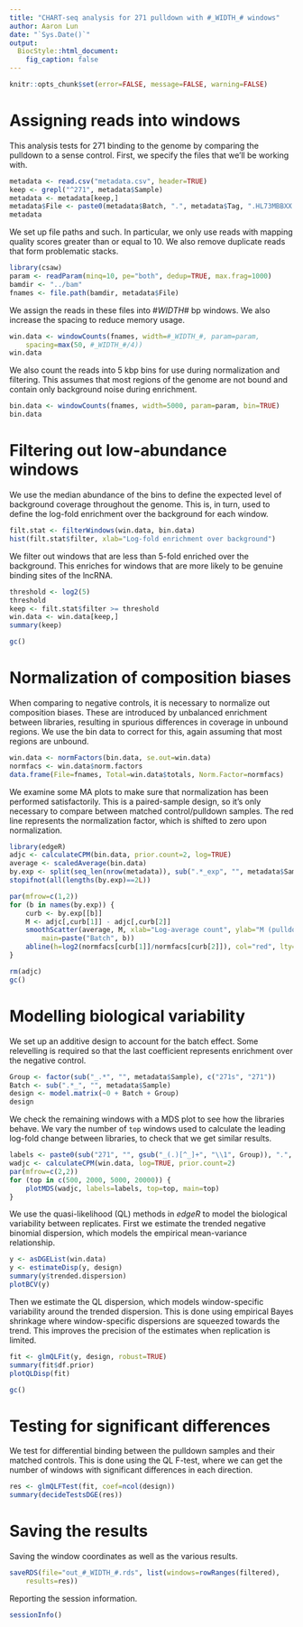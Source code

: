 ```yaml
---
title: "CHART-seq analysis for 271 pulldown with #_WIDTH_# windows" 
author: Aaron Lun
date: "`Sys.Date()`"
output:
  BiocStyle::html_document:
    fig_caption: false
---
```


```r
knitr::opts_chunk$set(error=FALSE, message=FALSE, warning=FALSE)
```

# Assigning reads into windows

This analysis tests for 271 binding to the genome by comparing the pulldown to a sense control.
First, we specify the files that we'll be working with.

```r
metadata <- read.csv("metadata.csv", header=TRUE)
keep <- grepl("^271", metadata$Sample) 
metadata <- metadata[keep,]
metadata$File <- paste0(metadata$Batch, ".", metadata$Tag, ".HL73MBBXX.bam")
metadata
```

We set up file paths and such.
In particular, we only use reads with mapping quality scores greater than or equal to 10.
We also remove duplicate reads that form problematic stacks.

```r
library(csaw)
param <- readParam(minq=10, pe="both", dedup=TRUE, max.frag=1000)
bamdir <- "../bam"
fnames <- file.path(bamdir, metadata$File)
```

We assign the reads in these files into #_WIDTH_# bp windows.
We also increase the spacing to reduce memory usage.

```r
win.data <- windowCounts(fnames, width=#_WIDTH_#, param=param,
    spacing=max(50, #_WIDTH_#/4))
win.data    
```

We also count the reads into 5 kbp bins for use during normalization and filtering.
This assumes that most regions of the genome are not bound and contain only background noise during enrichment.

```r
bin.data <- windowCounts(fnames, width=5000, param=param, bin=TRUE)
bin.data
```

# Filtering out low-abundance windows

We use the median abundance of the bins to define the expected level of background coverage throughout the genome.
This is, in turn, used to define the log-fold enrichment over the background for each window.

```r
filt.stat <- filterWindows(win.data, bin.data)
hist(filt.stat$filter, xlab="Log-fold enrichment over background")
```

We filter out windows that are less than 5-fold enriched over the background.
This enriches for windows that are more likely to be genuine binding sites of the lncRNA.

```r
threshold <- log2(5)
threshold
keep <- filt.stat$filter >= threshold
win.data <- win.data[keep,]
summary(keep)
```

```r
gc()
```

# Normalization of composition biases

When comparing to negative controls, it is necessary to normalize out composition biases.
These are introduced by unbalanced enrichment between libraries, resulting in spurious differences in coverage in unbound regions.
We use the bin data to correct for this, again assuming that most regions are unbound.

```r
win.data <- normFactors(bin.data, se.out=win.data)
normfacs <- win.data$norm.factors
data.frame(File=fnames, Total=win.data$totals, Norm.Factor=normfacs)
```

We examine some MA plots to make sure that normalization has been performed satisfactorily.
This is a paired-sample design, so it's only necessary to compare between matched control/pulldown samples.
The red line represents the normalization factor, which is shifted to zero upon normalization.

```r
library(edgeR)
adjc <- calculateCPM(bin.data, prior.count=2, log=TRUE)
average <- scaledAverage(bin.data)
by.exp <- split(seq_len(nrow(metadata)), sub(".*_exp", "", metadata$Sample))
stopifnot(all(lengths(by.exp)==2L))

par(mfrow=c(1,2))
for (b in names(by.exp)) {
    curb <- by.exp[[b]]
    M <- adjc[,curb[1]] - adjc[,curb[2]]
    smoothScatter(average, M, xlab="Log-average count", ylab="M (pulldown vs sense)", 
        main=paste("Batch", b))
    abline(h=log2(normfacs[curb[1]]/normfacs[curb[2]]), col="red", lty=2)
}
```

```r
rm(adjc)
gc()
```

# Modelling biological variability

We set up an additive design to account for the batch effect.
Some relevelling is required so that the last coefficient represents enrichment over the negative control.

```r
Group <- factor(sub("_.*", "", metadata$Sample), c("271s", "271"))
Batch <- sub(".*_", "", metadata$Sample)
design <- model.matrix(~0 + Batch + Group)
design
```

We check the remaining windows with a MDS plot to see how the libraries behave.
We vary the number of `top` windows used to calculate the leading log-fold change between libraries, to check that we get similar results.

```r
labels <- paste0(sub("271", "", gsub("_(.)[^_]+", "\\1", Group)), ".", Batch)
wadjc <- calculateCPM(win.data, log=TRUE, prior.count=2)
par(mfrow=c(2,2))
for (top in c(500, 2000, 5000, 20000)) {
    plotMDS(wadjc, labels=labels, top=top, main=top)
}
```


We use the quasi-likelihood (QL) methods in _edgeR_ to model the biological variability between replicates.
First we estimate the trended negative binomial dispersion, which models the empirical mean-variance relationship.

```r
y <- asDGEList(win.data)
y <- estimateDisp(y, design)
summary(y$trended.dispersion)
plotBCV(y)
```

Then we estimate the QL dispersion, which models window-specific variability around the trended dispersion.
This is done using empirical Bayes shrinkage where window-specific dispersions are squeezed towards the trend.
This improves the precision of the estimates when replication is limited.

```r
fit <- glmQLFit(y, design, robust=TRUE)
summary(fit$df.prior)
plotQLDisp(fit)
```

```r
gc()
```

# Testing for significant differences

We test for differential binding between the pulldown samples and their matched controls.
This is done using the QL F-test, where we can get the number of windows with significant differences in each direction.

```r
res <- glmQLFTest(fit, coef=ncol(design))
summary(decideTestsDGE(res))
```

# Saving the results

Saving the window coordinates as well as the various results.

```r
saveRDS(file="out_#_WIDTH_#.rds", list(windows=rowRanges(filtered), 
    results=res))
```

Reporting the session information.

```r
sessionInfo()
```

